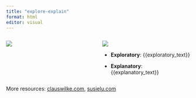 ```yaml
---
title: "explore-explain"
format: html
editor: visual
---
```


::::: columns
::: {.column width="50%"}
![](images/{{image_left}}){fig-height="{{height_left}}" .fragment}
:::

::: {.column width="50%"}
![](images/{{image_right}}){fig-height="{{height_right}}" .fragment}

- **Exploratory**: {{exploratory_text}}

- **Explanatory**: {{explanatory_text}}
:::
:::::

::: footer
More resources: [clauswilke.com](https://clauswilke.com/dataviz/telling-a-story.html), 
[susielu.com](https://www.susielu.com/data-viz/storytelling-in-dashboards)
:::